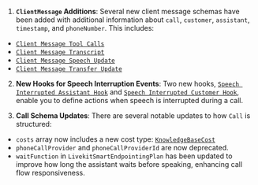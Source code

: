 1. **`ClientMessage` Additions**: Several new client message schemas have been added with additional information about `call`, `customer`, `assistant`, `timestamp`, and `phoneNumber`. This includes:

- [`Client Message Tool Calls`](https://api.vapi.ai/api#:~:text=ClientMessageToolCalls)
- [`Client Message Transcript`](https://api.vapi.ai/api#:~:text=ClientMessageTranscript)
- [`Client Message Speech Update`](https://api.vapi.ai/api#:~:text=ClientMessageSpeechUpdate)
- [`Client Message Transfer Update`](https://api.vapi.ai/api#:~:text=ClientMessageTransferUpdate)

2. **New Hooks for Speech Interruption Events**: Two new hooks, [`Speech Interrupted Assistant Hook`](https://api.vapi.ai/api#:~:text=AssistantHookAssistantSpeechInterrupted) and [`Speech Interrupted Customer Hook`](https://api.vapi.ai/api#:~:text=AssistantHookCustomerSpeechInterrupted), enable you to define actions when speech is interrupted during a call.

3. **Call Schema Updates**: There are several notable updates to how `Call` is structured:

- `costs` array now includes a new cost type: [`KnowledgeBaseCost`](https://api.vapi.ai/api#:~:text=KnowledgeBaseCost)
- `phoneCallProvider` and `phoneCallProviderId` are now deprecated.
- `waitFunction` in `LivekitSmartEndpointingPlan` has been updated to improve how long the assistant waits before speaking, enhancing call flow responsiveness.
